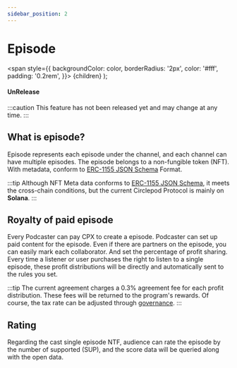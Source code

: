 ```yaml
---
sidebar_position: 2
---
```


# Episode

  <span
    style={{
      backgroundColor: color,
      borderRadius: '2px',
      color: '#fff',
      padding: '0.2rem',
    }}>
    {children}
  </span>
);

#### <Highlight color="#ff9966">UnRelease</Highlight>

:::caution
This feature has not been released yet and may change at any time.
:::

## What is episode?

Episode represents each episode under the channel, and each channel can have multiple episodes. 
The episode belongs to a non-fungible token (NFT).
With metadata, conform to [ERC-1155 JSON Schema](https://github.com/ethereum/EIPs/blob/master/EIPS/eip-1155.md#erc-1155-metadata-uri-json-schema ) Format.

:::tip
Although NFT Meta data conforms to [ERC-1155 JSON Schema](https://github.com/ethereum/EIPs/blob/master/EIPS/eip-1155.md#erc-1155-metadata-uri-json-schema), it meets the cross-chain conditions, but the current Circlepod Protocol is mainly on **Solana**.
:::

## Royalty of paid episode 

Every Podcaster can pay CPX to create a episode. Podcaster can set up paid content for the episode. 
Even if there are partners on the episode, you can easily mark each collaborator. And set the percentage of profit sharing. 
Every time a listener or user purchases the right to listen to a single episode, these profit distributions will be directly and automatically sent to the rules you set.

:::tip
The current agreement charges a 0.3% agreement fee for each profit distribution. These fees will be returned to the program's rewards. Of course, the tax rate can be adjusted through [governance](/docs/governance/intro).
:::

## Rating

Regarding the cast single episode NTF, audience can rate the episode by the number of supported (SUP), and the score data will be queried along with the open data.